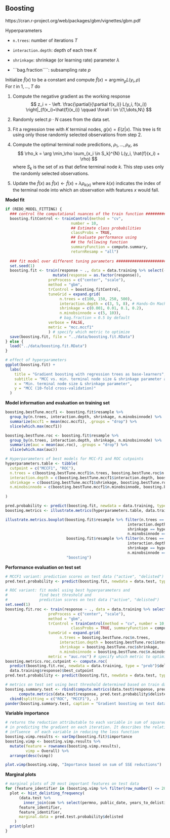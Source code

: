 ## Boosting

https://cran.r-project.org/web/packages/gbm/vignettes/gbm.pdf

Hyperparameters\

* ```n.trees```: number of iterations $T$\

* ```interaction.depth```: depth of each tree $K$\

* ```shrinkage```: shrinkage (or learning rate) parameter $\lambda$\

* ```bag.fraction````: subsampling rate $p$

Initialize $\hat{f}(x)$ to be a constant and compute $\hat{f}(x) = \arg \min_\rho L(y_i,\rho)$\
For $t$ in $1,\dots,T$ do

1. Compute the negative gradient as the working response
$$
z_i = - \left. \frac{\partial}{\partial f(x_i)} L(y_i, f(x_i)) \right|_{f(x_i)=\hat{f}(x_i)} \qquad \forall i \in \{1,\dots,N\}
$$

2. Randomly select $p \cdot N$ cases from the data set.

3. Fit a regression tree with $K$ terminal nodes, $g(x) = E(z|x)$. This tree is fit using only those randomly selected observations from step 2.
3. Compute the optimal terminal node predictions, $\rho_1,\dots,\rho_K$, as
$$
\rho_k = \arg \min_\rho \sum_{x_i \in S_k}^{N} L(y_i, \hat{f}(x_i) + \rho)
$$
where $S_k$ is the set of $x$s that define terminal node $k$. This step uses only the randomly selected observations.
4. Update the $\hat{f}(x)$ as $\hat{f}(x) \leftarrow \hat{f}(x) + \lambda \rho_{k(x)}$ where $k(x)$ indicates the index of the terminal node into which an observation with features $x$ would fall.

**Model fit**
```r
if (REDO_MODEL_FITTING) {
  ### control the computational nuances of the train function ####################
  boosting.fitControl <- trainControl(method = "cv",
                             number = 10,
                             ## Estimate class probabilities
                             classProbs = TRUE,
                             ## Evaluate performance using 
                             ## the following function
                             summaryFunction = compute.summary,
                             returnResamp = "all")
  
  ### fit model over different tuning parameters #################################
  set.seed(1)
  boosting.fit <- train(response ~ ., data = data.training %>% select(-permno, -public_date) %>% 
                     mutate(response = as.factor(response)), 
                   preProcess = c("center", "scale"),
                   method = "gbm", 
                   trControl = boosting.fitControl, 
                   tuneGrid = expand.grid(
                        n.trees = c(100, 150, 250, 500),
                        interaction.depth = c(3, 5, 8), # Hands-On Machine Learning with R: https://bradleyboehmke.github.io/HOML/
                        shrinkage = c(0.001, 0.01, 0.1, 0.2),
                        n.minobsinnode = c(5, 10)),
                        # bag.fraction = 0.5 by default
                   verbose = FALSE, 
                   metric = "mcc.mccf1"
                   ) # specify which metric to optimize
  save(boosting.fit, file = "../data/boosting.fit.RData")
} else {
  load("../data/boosting.fit.RData")
}

# effect of hyperparameters
ggplot(boosting.fit) +
  labs(
    title = "Gradient boosting with regression trees as base-learners",
    subtitle = "MCC vs. min. terminal node size & shrinkage parameter alpha",
    x = "Min. terminal node size & shrinkage parameter",
    y = "MCC (10-fold cross-validation)"
  )
```

**Model information and evaluation on training set**
```r
boosting.bestTune.mccf1 <- boosting.fit$resample %>%
  group_by(n.trees, interaction.depth, shrinkage, n.minobsinnode) %>%
  summarize(mccf1 = mean(mcc.mccf1), .groups = "drop") %>%
  slice(which.max(mccf1))

boosting.bestTune.roc <- boosting.fit$resample %>%
  group_by(n.trees, interaction.depth, shrinkage, n.minobsinnode) %>%
  summarize(auc = mean(auc.roc), .groups = "drop") %>%
  slice(which.max(auc))

# Hyperparameters of best models for MCC-F1 and ROC cutpoints
hyperparameters.table <- tibble(
  cutpoint = c("MCCF1", "ROC"),
  n.trees = c(boosting.bestTune.mccf1$n.trees, boosting.bestTune.roc$n.trees),
  interaction.depth = c(boosting.bestTune.mccf1$interaction.depth, boosting.bestTune.roc$interaction.depth),
  shrinkage = c(boosting.bestTune.mccf1$shrinkage, boosting.bestTune.roc$shrinkage),
  n.minobsinnode = c(boosting.bestTune.mccf1$n.minobsinnode, boosting.bestTune.roc$n.minobsinnode)
  
)

pred.probability <- predict(boosting.fit, newdata = data.training, type = "prob")
boosting.metrics <- illustrate.metrics(hyperparameters.table, data.training$response, pred.probability$delisted)

illustrate.metrics.boxplot(boosting.fit$resample %>% filter(n.trees == hyperparameters.table$n.trees[1] &
                                                      interaction.depth == hyperparameters.table$interaction.depth[1] &
                                                      shrinkage == hyperparameters.table$shrinkage[1] &
                                                      n.minobsinnode == hyperparameters.table$n.minobsinnode[1]),
                           boosting.fit$resample %>% filter(n.trees == hyperparameters.table$n.trees[2] &
                                                      interaction.depth == hyperparameters.table$interaction.depth[2] &
                                                      shrinkage == hyperparameters.table$shrinkage[2] &
                                                      n.minobsinnode == hyperparameters.table$n.minobsinnode[2]),
                           "boosting")
```

**Performance evaluation on test set**
```r
# MCCF1 variant: prediction scores on test data ("active", "delisted")
pred.test.probability <- predict(boosting.fit, newdata = data.test, type = "prob")

# ROC variant: fit model using best hyperparameters and 
#              find best threshold and
#              prediction scores on test data ("active", "delisted")
set.seed(1)
boosting.fit.roc <- train(response ~ ., data = data.training %>% select(-permno, -public_date),
                   preProcess = c("center", "scale"),
                   method = "gbm", 
                   trControl = trainControl(method = "cv", number = 10,
                             classProbs = TRUE, summaryFunction = compute.summary),
                   tuneGrid = expand.grid(
                        n.trees = boosting.bestTune.roc$n.trees,
                        interaction.depth = boosting.bestTune.roc$interaction.depth,
                        shrinkage = boosting.bestTune.roc$shrinkage,
                        n.minobsinnode = boosting.bestTune.roc$n.minobsinnode),
                   metric = "auc.roc") # specify which metric to optimize
boosting.metrics.roc.cutpoint <- compute.roc(
  predict(boosting.fit.roc, newdata = data.training, type = "prob")$delisted,
  data.training$response)$best_cutpoint
pred.test.probability <- predict(boosting.fit, newdata = data.test, type = "prob")

# metrics on test set using best threshold determined based on train data
boosting.summary.test <- rbind(compute.metrics(data.test$response, pred.test.probability.roc$delisted >= boosting.metrics.roc.cutpoint),
      compute.metrics(data.test$response, pred.test.probability$delisted >= boosting.metrics$cutpoint.mccf1)) %>%
  cbind(splitting = c("ROC", "MCCF1"), .)
pander(boosting.summary.test, caption = "Gradient boosting on test data")
```

**Variable importance**
```r
# returns the reduction attributable to each variable in sum of squared error 
# in predicting the gradient on each iteration. It describes the relative 
# influence  of each variable in reducing the loss function
boosting.vimp.results <- varImp(boosting.fit)$importance
boosting.vimp <- boosting.vimp.results %>%
  mutate(feature = rownames(boosting.vimp.results),
         vimp = Overall) %>% 
  arrange(desc(vimp))

plot.vimp(boosting.vimp, "Importance based on sum of SSE reductions")
```

**Marginal plots**
```r
# marginal plots of 20 most important features on test data
for (feature_identifier in (boosting.vimp %>% filter(row_number() <= 20))$feature) {
  plot <- hist_delisting_frequency(
      (data.test %>% 
        inner_join(com %>% select(permno, public_date, years_to_delisting), by = join_by(permno, public_date))),
      feature_identifier,
      feature_identifier,
      marginal.data = pred.test.probability$delisted
    )
  print(plot)
}
```